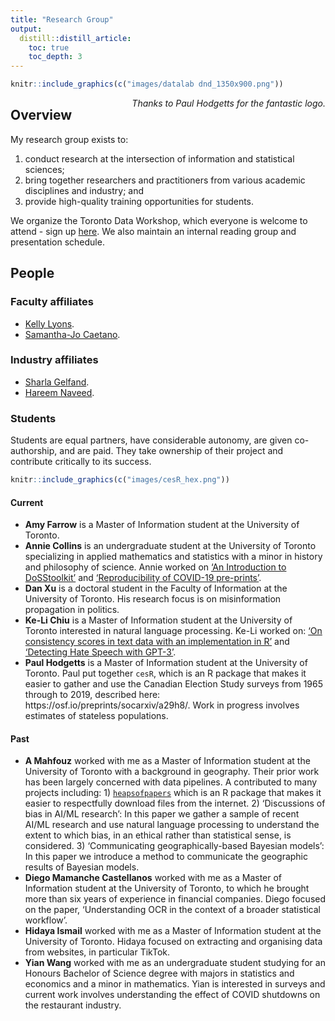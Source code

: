 ```yaml
---
title: "Research Group"
output:
  distill::distill_article:
    toc: true
    toc_depth: 3
---
```




```r
knitr::include_graphics(c("images/datalab dnd_1350x900.png")) 
```
[*Thanks to Paul Hodgetts for the fantastic logo.*]{style="float:right"}

## Overview 

My research group exists to:

1. conduct research at the intersection of information and statistical sciences; 
2. bring together researchers and practitioners from various academic disciplines and industry; and
3. provide high-quality training opportunities for students.

We organize the Toronto Data Workshop, which everyone is welcome to attend - sign up [here](https://forms.gle/sXbEixoa1iJR4Q7A8). We also maintain an internal reading group and presentation schedule.


## People 

### Faculty affiliates

- [Kelly Lyons](http://individual.utoronto.ca/klyons/).
- [Samantha-Jo Caetano](https://www.statistics.utoronto.ca/people/directories/all-faculty/samantha-jo-caetano).

### Industry affiliates

- [Sharla Gelfand](https://sharla.party/).
- [Hareem Naveed](https://github.com/harnav).

### Students

Students are equal partners, have considerable autonomy, are given co-authorship, and are paid. They take ownership of their project and contribute critically to its success.

```r
knitr::include_graphics(c("images/cesR_hex.png")) 
```

#### Current

- **Amy Farrow** is a Master of Information student at the University of Toronto. 
- **Annie Collins** is an undergraduate student at the University of Toronto specializing in applied mathematics and statistics with a minor in history and philosophy of science. Annie worked on ['An Introduction to DoSStoolkit'](https://arxiv.org/abs/2105.09347) and ['Reproducibility of COVID-19 pre-prints'](https://arxiv.org/abs/2107.10724).
- **Dan Xu** is a doctoral student in the Faculty of Information at the University of Toronto. His research focus is on misinformation propagation in politics.
- **Ke-Li Chiu** is a Master of Information student at the University of Toronto interested in natural language processing. Ke-Li worked on: ['On consistency scores in text data with an implementation in R'](https://arxiv.org/abs/2101.05225) and ['Detecting Hate Speech with GPT-3'](https://arxiv.org/abs/2103.12407).
- **Paul Hodgetts** is a Master of Information student at the University of Toronto. Paul put together `cesR`, which is an R package that makes it easier to gather and use the Canadian Election Study surveys from 1965 through to 2019, described here: https://osf.io/preprints/socarxiv/a29h8/. Work in progress involves estimates of stateless populations.


#### Past

- **A Mahfouz** worked with me as a Master of Information student at the University of Toronto with a background in geography. Their prior work has been largely concerned with data pipelines. A contributed to many projects including: 1) [`heapsofpapers`](https://rohanalexander.github.io/heapsofpapers/) which is an R package that makes it easier to respectfully download files from the internet. 2) 'Discussions of bias in AI/ML research': In this paper we gather a sample of recent AI/ML research and use natural language processing to understand the extent to which bias, in an ethical rather than statistical sense, is considered. 3) 'Communicating geographically-based Bayesian models': In this paper we introduce a method to communicate the geographic results of Bayesian models. 
- **Diego Mamanche Castellanos** worked with me as a Master of Information student at the University of Toronto, to which he brought more than six years of experience in financial companies. Diego focused on the paper, 'Understanding OCR in the context of a broader statistical workflow'.
- **Hidaya Ismail** worked with me as a Master of Information student at the University of Toronto. Hidaya focused on extracting and organising data from websites, in particular TikTok.
- **Yian Wang** worked with me as an undergraduate student studying for an Honours Bachelor of Science degree with majors in statistics and economics and a minor in mathematics. Yian is interested in surveys and current work involves understanding the effect of COVID shutdowns on the restaurant industry.



<!-- # FAQ -->

<!-- ### Current Toronto undergrad or masters students -->

<!-- If you are a Toronto undergrad or masters student and would like to work with me, then the best way is to do well in a course that I teach and then get in touch. That said, I do advertise for positions from time to time and you should also keep an eye out for those. Impressive applicants have: -->

<!-- 1) GitHub repos that show off their best work. -->
<!-- 2) Exceptional written communication skills. -->
<!-- 3) Support the claims they make in a cover letter with evidence. -->


<!-- ### Current Toronto PhD students -->

<!-- I am open to supervising PhD students. If you are already admitted, then please email me. -->

<!-- ### Prospective PhD students -->

<!-- If you are not yet a Toronto PhD student: -->

<!-- - Thank you for reaching out. Having gone through it myself, I do understand that grad school applications are stressful and there is a lot of conflicting advice. -->
<!-- - I am open to supervising PhD students, but can only help once you are admitted. Admission decisions are made at a department/faculty level and there is little I can do to help you until you're in. While I understand that practices differ across fields and universities, in my case, there is no point contacting me until you're admitted. -->

<!-- - Again, the first step is to apply and be admitted into the PhD program. In my case that likely means either [Information](https://ischool.utoronto.ca/future-students/apply/phd-apply/) or [Statistical Sciences](https://www.statistics.utoronto.ca/graduate/phd-application-information). -->
<!-- - As part of the application you'll have the option to list faculty with whom you would like to work, and you should certainly put my name down. -->
<!-- - Again, after you are admitted to the program I will have all the time in the world for you, but until then there's little that I can do because these decisions are made at a department/faculty level. -->


<!-- ### Reference letters -->

<!-- I can only provide reference letters to students that work with me or got an A+ in a course that I taught. This is because I only write reference letters that very strongly recommend you and I can only confidently strongly recommend you if you're in one of those two buckets.  -->

<!-- If I've worked with you or you got an A+ in a course that I taught then I'd be happy to write you references and I will need:  -->

<!-- 1) two weeks' notice;  -->
<!-- 2) a unofficial copy of your entire Toronto transcript;  -->
<!-- 3) a copy of your CV; -->
<!-- 4) a list of the marks that you got in the papers you wrote for me and a copy of those papers;  -->
<!-- 5) a list of the programs that you're applying for;  -->
<!-- 6) three or four paragraphs where you talk about yourself in third person (this is: 1) to ensure that I use the correct names, pronouns etc; 2) to better understand what role I play - am I the stats/information/other reference for you, am I the academic/work/etc reference; 3) to give me something to start from). -->

<!-- Finally, writing references is part of my job. There's not need to feel bad about asking, and there's no need for gifts - while I appreciate the gesture, it's not appropriate - a thank you email is more than sufficient (oh, and of course let me know if you get whatever it is you applied for. -->


